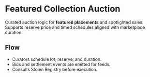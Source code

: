 
# Featured Collection Auction

Curated auction logic for **featured placements** and spotlighted sales. Supports reserve price and timed schedules aligned with marketplace curation.

<ABIViewer file="FeaturedAuction.json" title="Interface" />

## Flow
- Curators schedule lot, reserve, and duration.
- Bids and settlement events are emitted for feeds.
- Consults Stolen Registry before execution.
